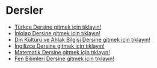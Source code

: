 # Dersler

* [Türkçe Dersine gitmek için tıklayın!](https://turkce.8.notlarim.kd-ht.fg-w.ga/)
* [İnkılap Dersine gitmek için tıklayın!](https://ink.8.notlarim.kd-ht.fg-w.ga/)
* [Din Kültürü ve Ahlak Bilgisi Dersine gitmek için tıklayın!](https://din.8.notlarim.kd-ht.fg-w.ga/)
* [İngilizce Dersine gitmek için tıklayın!](https://ing.8.notlarim.kd-ht.fg-w.ga/)
* [Matematik Dersine gitmek için tıklayın!](https://mat.8.notlarim.kd-ht.fg-w.ga/)
* [Fen Bilimleri Dersine gitmek için tıklayın!](https://fen.8.notlarim.kd-ht.fg-w.ga/)
